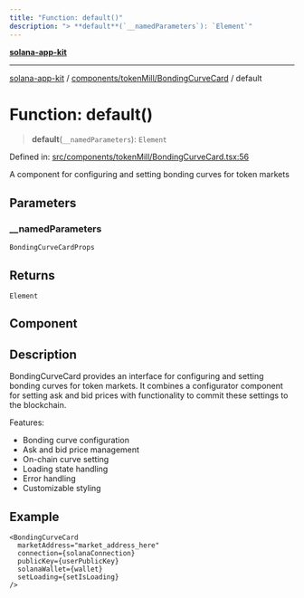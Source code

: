 ```yaml
---
title: "Function: default()"
description: "> **default**(`__namedParameters`): `Element`"
---
```


[**solana-app-kit**](../../../../README.mdx)

***

[solana-app-kit](../../../../README.mdx) / [components/tokenMill/BondingCurveCard](../README.mdx) / default

# Function: default()

> **default**(`__namedParameters`): `Element`

Defined in: [src/components/tokenMill/BondingCurveCard.tsx:56](https://github.com/SendArcade/solana-social-starter/blob/b27156124ee1831d644b1af765e8d55a2885cd4f/src/components/tokenMill/BondingCurveCard.tsx#L56)

A component for configuring and setting bonding curves for token markets

## Parameters

### \_\_namedParameters

`BondingCurveCardProps`

## Returns

`Element`

## Component

## Description

BondingCurveCard provides an interface for configuring and setting bonding curves
for token markets. It combines a configurator component for setting ask and bid
prices with functionality to commit these settings to the blockchain.

Features:
- Bonding curve configuration
- Ask and bid price management
- On-chain curve setting
- Loading state handling
- Error handling
- Customizable styling

## Example

```tsx
<BondingCurveCard
  marketAddress="market_address_here"
  connection={solanaConnection}
  publicKey={userPublicKey}
  solanaWallet={wallet}
  setLoading={setIsLoading}
/>
```
